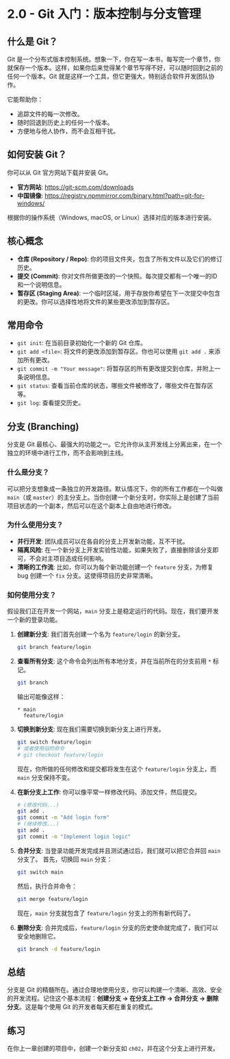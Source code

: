 # 2.0 - Git 入门：版本控制与分支管理

## 什么是 Git？

Git 是一个分布式版本控制系统。想象一下，你在写一本书，每写完一个章节，你就保存一个版本。这样，如果你后来觉得某个章节写得不好，可以随时回到之前的任何一个版本。Git 就是这样一个工具，但它更强大，特别适合软件开发团队协作。

它能帮助你：

- 追踪文件的每一次修改。
- 随时回退到历史上的任何一个版本。
- 方便地与他人协作，而不会互相干扰。

## 如何安装 Git？

你可以从 Git 官方网站下载并安装 Git。

- **官方网站**: [https://git-scm.com/downloads](https://git-scm.com/downloads)
- **中国镜像**: [https://registry.npmmirror.com/binary.html?path=git-for-windows/](https://registry.npmmirror.com/binary.html?path=git-for-windows/)

根据你的操作系统（Windows, macOS, or Linux）选择对应的版本进行安装。

## 核心概念

- **仓库 (Repository / Repo)**: 你的项目文件夹，包含了所有文件以及它们的修订历史。
- **提交 (Commit)**: 你对文件所做更改的一个快照。每次提交都有一个唯一的ID和一个说明信息。
- **暂存区 (Staging Area)**: 一个临时区域，用于存放你希望在下一次提交中包含的更改。你可以选择性地将文件的某些更改添加到暂存区。

## 常用命令

- `git init`: 在当前目录初始化一个新的 Git 仓库。
- `git add <file>`: 将文件的更改添加到暂存区。你也可以使用 `git add .` 来添加所有更改。
- `git commit -m "Your message"`: 将暂存区的所有更改提交到仓库，并附上一条说明信息。
- `git status`: 查看当前仓库的状态，哪些文件被修改了，哪些文件在暂存区等。
- `git log`: 查看提交历史。

## 分支 (Branching)

分支是 Git 最核心、最强大的功能之一。它允许你从主开发线上分离出来，在一个独立的环境中进行工作，而不会影响到主线。

### 什么是分支？

可以把分支想象成一条独立的开发路径。默认情况下，你的所有工作都在一个叫做 `main`（或 `master`）的主分支上。当你创建一个新分支时，你实际上是创建了当前项目状态的一个副本，然后可以在这个副本上自由地进行修改。

### 为什么使用分支？

- **并行开发**: 团队成员可以在各自的分支上开发新功能，互不干扰。
- **隔离风险**: 在一个新分支上开发实验性功能，如果失败了，直接删除该分支即可，不会对主项目造成任何影响。
- **清晰的工作流**: 比如，你可以为每个新功能创建一个 `feature` 分支，为修复 bug 创建一个 `fix` 分支。这使得项目历史非常清晰。

### 如何使用分支？

假设我们正在开发一个网站，`main` 分支上是稳定运行的代码。现在，我们要开发一个新的登录功能。

1.  **创建新分支**:
    我们首先创建一个名为 `feature/login` 的新分支。

    ```bash
    git branch feature/login
    ```

2.  **查看所有分支**:
    这个命令会列出所有本地分支，并在当前所在的分支前用 `*` 标记。

    ```bash
    git branch
    ```
    输出可能像这样：

    ```
    * main
      feature/login
    ```

3.  **切换到新分支**:
    现在我们需要切换到新分支上进行开发。

    ```bash
    git switch feature/login
    # 或者使用旧的命令
    # git checkout feature/login
    ```
    现在，你所做的任何修改和提交都将发生在这个 `feature/login` 分支上，而 `main` 分支保持不变。

4.  **在新分支上工作**:
    你可以像平常一样修改代码、添加文件，然后提交。

    ```bash
    # (修改代码...)
    git add .
    git commit -m "Add login form"
    # (继续修改...)
    git add .
    git commit -m "Implement login logic"
    ```

5.  **合并分支**:
    当登录功能开发完成并且测试通过后，我们就可以把它合并回 `main` 分支了。
    首先，切换回 `main` 分支：

    ```bash
    git switch main
    ```
    然后，执行合并命令：

    ```bash
    git merge feature/login
    ```
    现在，`main` 分支就包含了 `feature/login` 分支上的所有新代码了。

6.  **删除分支**:
    合并完成后，`feature/login` 分支的历史使命就完成了，我们可以安全地删除它。

    ```bash
    git branch -d feature/login
    ```

## 总结

分支是 Git 的精髓所在。通过合理地使用分支，你可以构建一个清晰、高效、安全的开发流程。记住这个基本流程：**创建分支 -> 在分支上工作 -> 合并分支 -> 删除分支**。这是每个使用 Git 的开发者每天都在重复的模式。

## 练习

在你上一章创建的项目中，创建一个新分支如 `ch02`，并在这个分支上进行开发。